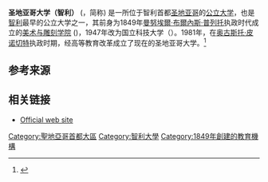 {{About|智利的一所公立大学|美国的同名大学|圣地亚哥大学}}
{{Infobox university
| name = 圣地亚哥大学 <br /> Universidad de Santiago de Chile
| image_name = Escudo de la Universidad de Santiago.svg
| caption = 智利圣地亚哥大学校徽
| image_size = 170px
| motto = Labor Lætitia Nostra ([[拉丁语|拉丁语]])
| mottoeng = 工作是我们的喜乐
| established = 1849年6月21日 <br /> 1947年4月9日 (UTE) <br /> 1981年3月21日 (圣地亚哥大学成立)
| type = [[公立|公立]]
| rector = Juan Manuel Zolezzi
| city = [[圣地亚哥_(智利)|圣地亚哥]]
| state =
| country = {{CHI}}
| undergrad = 18,155
| postgrad = 931
| faculty = 2762
| campus = [[Urban_area|Urban]] (340,000 m²)
| mascot = [[狮子|狮子]]
| free_label = Majors
| free = 55
| website = [http://www.usach.cl/ www.usach.cl]
| founder = [[Ignacy_Domeyko|Ignacy Domeyko]]
}}

'''圣地亚哥大学（智利）''' ({{lang-es|Universidad de Santiago de Chile}}，简称{{lang|es|Usach}}) 是一所位于智利首都[[圣地亚哥_(智利)|圣地亚哥]]的[[公立大学|公立大学]]，也是[[智利|智利]]最早的公立大学之一，其前身为1849年[[曼努埃爾·布爾內斯·普列托|曼努埃爾·布爾內斯·普列托]]执政时代成立的[[美术与雕刻学院|美术与雕刻学院]] ({{lang-es|Escuela de Artes y Oficios}})，1947年改为国立科技大学（{{lang-es|Universidad Técnica del Estado}}）。1981年，在[[奥古斯托·皮诺切特|奥古斯托·皮诺切特]]执政时期，经高等教育改革成立了现在的圣地亚哥大学。<ref>{{Cite web |url=http://arquiestudio.wordpress.com/2008/09/02/anteproyecto-estadio-usach/ |title=Preliminary Stage USACH |accessdate=2020-08-23 |archive-date=2014-08-14 |archive-url=https://web.archive.org/web/20140814155455/http://arquiestudio.wordpress.com/2008/09/02/anteproyecto-estadio-usach/ |dead-url=no }}</ref>

==参考来源==
{{reflist}}

==相关链接==
* [http://www.usach.cl/en/ Official web site] {{Wayback|url=http://www.usach.cl/en/ |date=20180407183200 }}


{{coord|33|27|S|70|41|W|display=title|type:edu_region:CL}}

{{authority control}}

{{DEFAULTSORT:Santiago, Chile, University of}}
[[Category:聖地亞哥首都大區|Category:聖地亞哥首都大區]]
[[Category:智利大學|Category:智利大學]]
[[Category:1849年創建的教育機構|Category:1849年創建的教育機構]]